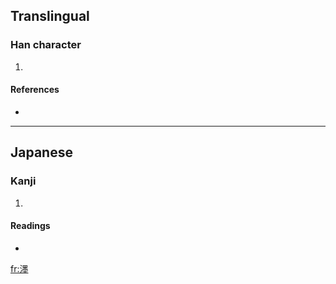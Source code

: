 ==Translingual==

===Han character===
{{Han char|rn=85|rad=水|as=15|sn=18|four=|canj=水田土土 (EWGG)}}

# {{defn|Han|sort=水15}}

====References====
* {{Han ref|kx=0657.361|hdz=31769.051|uh=6FF9|ud=28665}}

----

==Japanese==

===Kanji===
{{ja-kanji|grade=|rs=水15}}

# {{defn|Japanese}}

====Readings====
* {{ja-readings|on=|kun=[[ぼく]] (boku)}}

[[fr:濹]]
